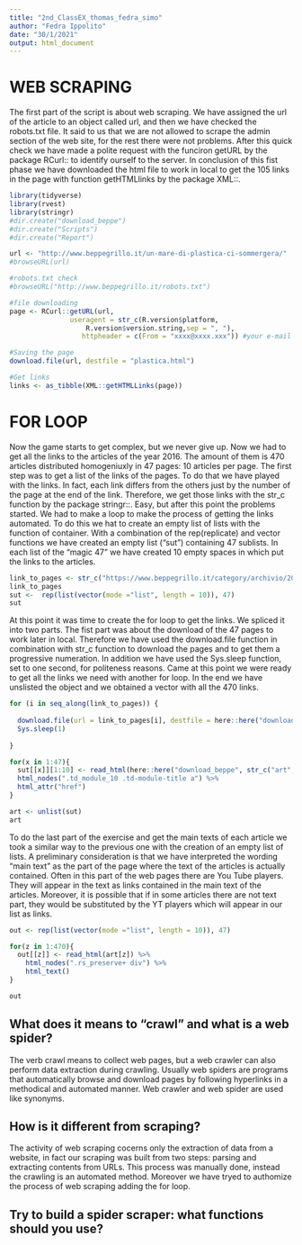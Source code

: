 ```yaml
---
title: "2nd_ClassEX_thomas_fedra_simo"
author: "Fedra Ippolito"
date: "30/1/2021"
output: html_document
---
```

# WEB SCRAPING 

The first part of the script is about web scraping. We have assigned the url of the article to an object called url, and then we have checked the robots.txt file. It said to us that we are not allowed to scrape the admin section of the web site, for the rest there were not problems.
After this quick check we have made a polite request with the funciron getURL by the package RCurl:: to identify ourself to the server. 
In conclusion of this fist phase we have downloaded the html file to work in local to get the 105 links in the page with function getHTMLlinks by the package XML::.

```r
library(tidyverse)
library(rvest)
library(stringr)
#dir.create("download_beppe")
#dir.create("Scripts")
#dir.create("Report")

url <- "http://www.beppegrillo.it/un-mare-di-plastica-ci-sommergera/"
#browseURL(url)

#robots.txt check
#browseURL("http://www.beppegrillo.it/robots.txt")

#file downloading
page <- RCurl::getURL(url, 
               useragent = str_c(R.version$platform,
                   R.version$version.string,sep = ", "),
                  httpheader = c(From = "xxxx@xxxx.xxx")) #your e-mail address

#Saving the page
download.file(url, destfile = "plastica.html")

#Get links
links <- as_tibble(XML::getHTMLLinks(page))

```

# FOR LOOP

Now the game starts to get complex, but we never give up. Now we had to get all the links to the articles of the year 2016. The amount of them is 470 articles distributed homogeniuxly in 47 pages: 10 articles per page.
The first step was to get a list of the links of the pages. To do that we have played with the links. In fact, each link differs from the others just by the number of the page at the end of the link. Therefore, we get those links with the str_c function by the package stringr::. Easy, but after this point the problems started. We had to make a loop to make the process of getting the links automated. To do this we hat to create an empty list of lists with the function of container. With a combination of the rep(replicate) and vector functions we have created an empty list ("sut") containing 47 sublists. In each list of the "magic 47" we have created 10 empty spaces in which put the links to the articles. 
```r
link_to_pages <- str_c("https://www.beppegrillo.it/category/archivio/2016/page/", 1:47, "/")
link_to_pages
sut <-  rep(list(vector(mode ="list", length = 10)), 47)
sut
```
At this point it was time to create the for loop to get the links. We spliced it into two parts. The fist part was about the download of the 47 pages to work later in local. Therefore we have used the download.file function in combination with str_c function to download the pages and to get them a progressive numeration. In addition we have used the Sys.sleep function, set to one second, for politeness reasons. Came at this point we were ready to get all the links we need with another for loop. In the end we have unslisted the object and we obtained a vector with all the 470 links. 
```r


for (i in seq_along(link_to_pages)) {
  
  download.file(url = link_to_pages[i], destfile = here::here("download_beppe", str_c("art", i, ".html")))
  Sys.sleep(1)
  
}

for(x in 1:47){
  sut[[x]][1:10] <- read_html(here::here("download_beppe", str_c("art", x, ".html"))) %>% 
  html_nodes(".td_module_10 .td-module-title a") %>% 
  html_attr("href")
}

art <- unlist(sut)
art
```
To do the last part of the exercise and get the main texts of each article we took a similar way to the previous one with the creation of an empty list of lists. A preliminary consideration is that we have interpreted  the wording "main text" as the part of the page where the text of the articles is actually contained. Often in this part of the web pages there are You Tube players. They will appear in the text as links contained in the main text of the articles. 
Moreover, it is possible that if in some articles there are not text part, they would be substituted by the YT players which will appear in our list as links.
```r
out <- rep(list(vector(mode ="list", length = 10)), 47)

for(z in 1:470){
  out[[z]] <- read_html(art[z]) %>% 
    html_nodes(".rs_preserve+ div") %>% 
    html_text()
}

out

```


## What does it means to "crawl" and what is a web spider?

The verb crawl means to collect web pages, but a web crawler can also perform data extraction during crawling. Usually web spiders are programs that automatically browse and download pages by following hyperlinks in a methodical and automated manner. Web crawler and web spider are used like synonyms. 

## How is it different from scraping?

The activity of web scraping cocerns only the extraction of data from a website, in fact our scraping was built from two steps: parsing and extracting contents from URLs. This process was manually done, instead the crawling is an automated method. Moreover we have tryed to authomize the process of web scraping adding the for loop. 

## Try to build a spider scraper: what functions should you use?

